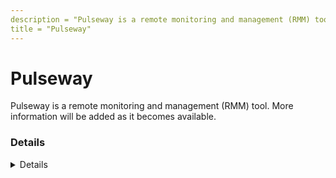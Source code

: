 ```yaml
---
description = "Pulseway is a remote monitoring and management (RMM) tool. More information will be added as it becomes available."
title = "Pulseway"
---
```




# Pulseway

Pulseway is a remote monitoring and management (RMM) tool. More information will be added as it becomes available.

### Details
<Details author={""}
         category={""}
         created={""}
         website={""}
         lastModified={"2024-02-09"}
         privileges={""}
         free={ false }
         verification={ false }
/>

#### Installation Paths
<Card code={ ["PCMonitorManager.exe", "pcmonitorsrv.exe"] }/>





### Forensic Artifacts




#### Network Artifacts
<EuiSpacer size="xl"/>
<NetworkArtifactsTable data={ [{"Description": "Known remote domains", "Domains": ["pulseway.com"], "Ports": []}] }/>




### Detections
- Detects potential network activity of Pulseway RMM tool
  - [Sigma Rule](https://github.com/magicsword-io/LOLRMM/blob/main/detections/sigma/pulseway_network_sigma.yml)
- Detects potential processes activity of Pulseway RMM tool
  - [Sigma Rule](https://github.com/magicsword-io/LOLRMM/blob/main/detections/sigma/pulseway_processes_sigma.yml)

### References
- [https://intercom.help/pulseway/en/](https://intercom.help/pulseway/en/)

